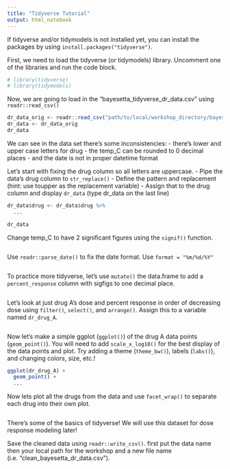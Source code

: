 ```yaml
---
title: "Tidyverse Tutorial"
output: html_notebook
---
```


If tidyverse and/or tidymodels is not installed yet, you can install the 
packages by using `install.packages("tidyverse")`.

First, we need to load the tidyverse (or tidymodels) library. Uncomment one of 
the libraries and run the code block. 
```r
# library(tidyverse)
# library(tidymodels)
```


Now, we are going to load in the "bayesetta_tidyverse_dr_data.csv" using 
`readr::read_csv()`
```r
dr_data_orig <- readr::read_csv("path/to/local/workshop_directory/bayesetta_tidyverse_dr_data.csv")
dr_data <- dr_data_orig
dr_data
```

We can see in the data set there's some inconsistencies: 
- there's lower and upper case letters for drug
- the temp_C can be rounded to 0 decimal places
- and the date is not in proper datetime format


Let's start with fixing the drug column so all letters are uppercase. 
- Pipe the data's drug column to `str_replace()`
- Define the pattern and replacement (hint: use toupper as the replacement 
   variable) 
- Assign that to the drug column and display `dr_data` (type dr_data on the 
   last line)

```r
dr_data$drug <- dr_data$drug %>%
  ...

dr_data
```

Change temp_C to have 2 significant figures using the `signif()` function. 

```r
 
```

Use `readr::parse_date()` to fix the date format. Use `format = "%m/%d/%Y"`

```r
 
```

To practice more tidyverse, let's use `mutate()` the data.frame to add a 
`percent_response` column with sigfigs to one decimal place.  

```r
 
```

Let's look at just drug A's dose and percent response in order of decreasing 
dose using `filter()`, `select()`, and `arrange()`. 
Assign this to a variable named `dr_drug_A`.

```r

```

Now let's make a simple ggplot (`ggplot()`) of the drug A data points 
(`geom_point()`). You will need to add `scale_x_log10()` for the best display of 
the data points and plot. Try adding a theme (`theme_bw()`), labels (`labs()`), 
and changing colors, size, etc.!

```r
ggplot(dr_drug_A) +
  geom_point() + 
  ...
```


Now lets plot all the drugs from the data and use `facet_wrap()` to separate 
each drug into their own plot.

```r

```

There's some of the basics of tidyverse! We will use this dataset for dose
response modeling later!

Save the cleaned data using `readr::write_csv()`. first put the data name then your 
local path for the workshop and a new file name 
(i.e. "clean_bayesetta_dr_data.csv").

```r

```

